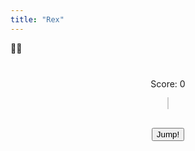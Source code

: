 ---
title: "Rex"
---


🦖🌵


<div style="margin: 40px auto; width: 400px; text-align:center;">
  <p>Score: <span id="score">0</span></p>
  <canvas id="gameCanvas" width="400" height="300" style="border:1px solid #ccc;"></canvas><br/>
  <button onclick="jump()">Jump!</button>
</div>

<script>
const canvas = document.getElementById("gameCanvas");
const ctx = canvas.getContext("2d");
let dinoY = 200;
let jumping = false;
let obstacleX = canvas.width;
let score = 0;
let speed = 2;

function drawDinosaur(y) {
  ctx.clearRect(0, 0, canvas.width, canvas.height);

  // Head
  ctx.fillRect(65, y - 40, 15, 15);

  // Eye
  ctx.fillRect(76, y - 35, 10, 10);

  // Body
  ctx.fillRect(55, y - 25, 20, 20);

  // Legs
  ctx.fillRect(60, y - 30, 5, 35);
  ctx.fillRect(70, y - 5, 5, 10);

  // Arms
  ctx.fillRect(50, y - 20, 10, 10);
  ctx.fillRect(75, y - 20, 5, 5);

  // Tail
  ctx.fillRect(40, y - 10, 15, 5);
}

function drawObstacle(x) {
  // Main body of cactus
  ctx.fillRect(x, 190, 10, 35);
  
  // Left arm of cactus
  ctx.fillRect(x - 7, 200, 7, 5);
  ctx.fillRect(x - 7, 200, 5, 15);

  // Right arm of cactus
  ctx.fillRect(x + 10, 210, 7, 5);
  ctx.fillRect(x + 12, 195, 5, 20);
}

function jump() {
  if (jumping) return;
  jumping = true;
  let initialY = dinoY;
  let peak = 100;
  let duration = 800;
  let start = null;

  function animateJump(timestamp) {
    if (!start) start = timestamp;
    let elapsed = timestamp - start;
    let progress = elapsed / duration;

    if (progress < 0.5) {
      dinoY = initialY - peak * (progress * 2);
    } else if (progress < 1) {
      dinoY = (initialY - peak) + peak * ((progress - 0.5) * 2);
    } else {
      dinoY = initialY;
      jumping = false;
    }
  
    drawScene();

    if (jumping) requestAnimationFrame(animateJump);
  }
  requestAnimationFrame(animateJump);
}

function drawScene() {
  ctx.clearRect(0, 0, canvas.width, canvas.height);
  drawDinosaur(dinoY);
  drawObstacle(obstacleX);
}

function moveObstacle() {
  obstacleX -= speed;

  if (obstacleX < -10) {
    obstacleX = canvas.width;
    score++;
    document.getElementById("score").innerText = score;
    if (score % 5 === 0) speed += 0.5; // increase speed every 5 points
  }

  // Collision detection
  if (obstacleX < 70 && obstacleX > 40 && dinoY > 180) {
    score = 0;
    document.getElementById("score").innerText = score;
    obstacleX = canvas.width;
    speed = 2;
}

  drawScene();
  requestAnimationFrame(moveObstacle);
}

// Start the game
drawScene();
requestAnimationFrame(moveObstacle);
</script>
